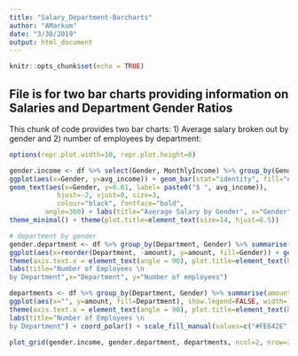 ```yaml
---
title: "Salary_Department-Barcharts"
author: "AMarkum"
date: "3/30/2019"
output: html_document
---
```


```r
knitr::opts_chunk$set(echo = TRUE)
```

## File is for two bar charts providing information on Salaries and Department Gender Ratios

This chunk of code provides two bar charts: 1) Average salary broken out by gender and 2) number of employees by department:

```r
options(repr.plot.width=10, repr.plot.height=8) 

gender.income <- df %>% select(Gender, MonthlyIncome) %>% group_by(Gender) %>% summarise(avg_income=round(mean(MonthlyIncome), 2)) %>%
ggplot(aes(x=Gender, y=avg_income)) + geom_bar(stat="identity", fill="#2E9AFE", width=0.5) + 
geom_text(aes(x=Gender, y=0.01, label= paste0("$ ", avg_income)),
            hjust=-2, vjust=0, size=3, 
            colour="black", fontface="bold",
         angle=360) + labs(title="Average Salary by Gender", x="Gender",y="Salary") + coord_flip() + 
theme_minimal() + theme(plot.title=element_text(size=14, hjust=0.5))

# department by gender
gender.department <- df %>% group_by(Department, Gender) %>% summarise(amount=n()) %>%
ggplot(aes(x=reorder(Department, -amount), y=amount, fill=Gender)) + geom_bar(stat="identity", position="dodge") + theme_minimal() + 
theme(axis.text.x = element_text(angle = 90), plot.title=element_text(hjust=0.5)) + scale_fill_manual(values=c("pink", "lightblue")) + 
labs(title="Number of Employees \n
by Department",x="Department", y="Number of employees")

departments <- df %>% group_by(Department, Gender) %>% summarise(amount=n()) %>%
ggplot(aes(x="", y=amount, fill=Department), show.legend=FALSE, width=) + geom_bar(stat="identity", position="dodge") + theme_minimal() + 
theme(axis.text.x = element_text(angle = 90), plot.title=element_text(hjust=0.5), aspect.ratio=1) + 
labs(title="Number of Employees \n
by Department") + coord_polar() + scale_fill_manual(values=c("#FE642E", "#0080FF","#00FF40"))

plot_grid(gender.income, gender.department, departments, ncol=2, nrow=2)
```
